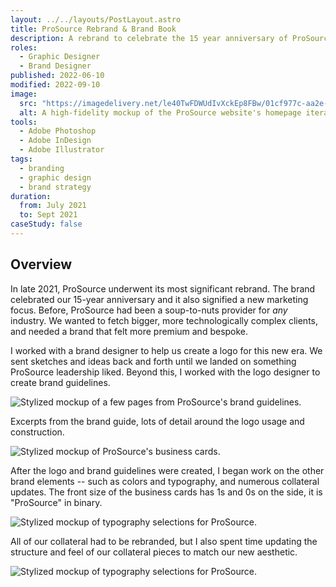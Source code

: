 ```yaml
---
layout: ../../layouts/PostLayout.astro
title: ProSource Rebrand & Brand Book
description: A rebrand to celebrate the 15 year anniversary of ProSource and a new vision.
roles:
  - Graphic Designer
  - Brand Designer
published: 2022-06-10
modified: 2022-09-10
image:
  src: "https://imagedelivery.net/le40TwFDWUdIvXckEp8FBw/01cf977c-aa2e-4bb2-e952-957819636f00/w=1600,h=1200,format=webp"
  alt: A high-fidelity mockup of the ProSource website's homepage iteration.
tools:
  - Adobe Photoshop
  - Adobe InDesign
  - Adobe Illustrator
tags:
  - branding
  - graphic design
  - brand strategy
duration:
  from: July 2021
  to: Sept 2021
caseStudy: false
---
```



## Overview

In late 2021, ProSource underwent its most significant rebrand. The brand celebrated our 15-year anniversary and it also signified a new marketing focus. Before, ProSource had been a soup-to-nuts provider for _any_ industry. We wanted to fetch bigger, more technologically complex clients, and needed a brand that felt more premium and bespoke.

I worked with a brand designer to help us create a logo for this new era. We sent sketches and ideas back and forth until we landed on something ProSource leadership liked. Beyond this, I worked with the logo designer to create brand guidelines.

<Image
	src="https://imagedelivery.net/le40TwFDWUdIvXckEp8FBw/5071919d-2d78-4342-a135-f9d8f38be700/w=1600,h=1200,format=webp"
	alt="Stylized mockup of a few pages from ProSource's brand guidelines."
	class="sm:rounded-lg aspect-[4/3] object-cover"
/>

Excerpts from the brand guide, lots of detail around the logo usage and construction.

<Image
	src="https://imagedelivery.net/le40TwFDWUdIvXckEp8FBw/358ac782-3797-4940-6f4c-9d93cf05c000/w=1600,h=1200,format=webp"
	alt="Stylized mockup of ProSource's business cards."
	class="sm:rounded-lg"
/>

After the logo and brand guidelines were created, I began work on the other brand elements -- such as colors and typography, and numerous collateral updates. The front size of the business cards has 1s and 0s on the side, it is "ProSource" in binary.

<Image
	src="https://imagedelivery.net/le40TwFDWUdIvXckEp8FBw/cb13ddaf-52dc-4929-6ae8-388ea7ff0600/w=1600,h=1200,format=webp"
	alt="Stylized mockup of typography selections for ProSource."
	class="sm:rounded-lg aspect-[4/3] object-cover"
/>

All of our collateral had to be rebranded, but I also spent time updating the structure and feel of our collateral pieces to match our new aesthetic.

<Image
	src="https://imagedelivery.net/le40TwFDWUdIvXckEp8FBw/3d5fee1c-7049-4dd0-f25f-addb906c6400/w=1600,h=1200,format=webp"
	alt="Stylized mockup of typography selections for ProSource."
	class="sm:rounded-lg aspect-[4/3] object-cover"
/>
